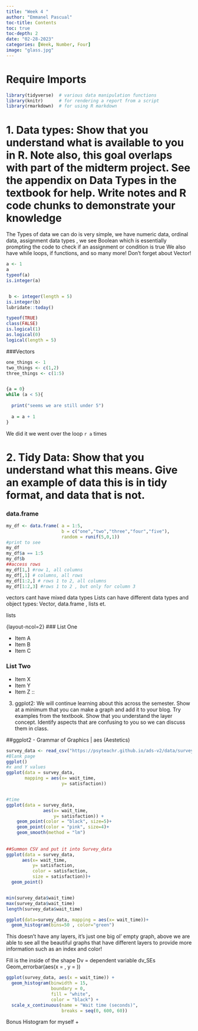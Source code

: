 ```yaml
---
title: "Week 4 "
author: "Emmanel Pascual"
toc-title: Contents
toc: true
toc-depth: 2
date: "02-28-2023"
categories: [Week, Number, Four]
image: "glass.jpg"
--- 
```

# Require Imports

```r
library(tidyverse)  # various data manipulation functions
library(knitr)      # for rendering a report from a script
library(rmarkdown)  # for using R markdown
```

# 1. Data types: Show that you understand what is available to you in R. Note also, this goal overlaps with part of the midterm project. See the appendix on Data Types in the textbook for help. Write notes and R code chunks to demonstrate your knowledge

The Types of data we can do is very simple, we have numeric data, ordinal data, assignment data types , we see Boolean which is essentially prompting the code to check if an assignment or condition is true We also have while loops, if functions, and so many more! Don't forget about Vector!

```r
a <- 1 
a 
typeof(a)
is.integer(a)


 b <- integer(length = 5)
is.integer(b)
lubridate::today()
```

```r
typeof(TRUE)
class(FALSE)
is.logical(1)
as.logical(0)
logical(length = 5)
```

###Vectors

```r
one_things <- 1 
two_things <- c(1,2)
three_things <- c(1:5)


{a = 0}
while (a < 5){
  
  print("seems we are still under 5")
  
  a = a + 1
}

```

We did it we went over the loop `r a` times

# 2. Tidy Data: Show that you understand what this means. Give an example of data this is in tidy format, and data that is not.

### data.frame

```r
my_df <- data.frame( a = 1:5,
                     b = c("one","two","three","four","five"),
                     random = runif(5,0,1))
#print to see
my_df
my_df$a == 1:5
my_df$b
##access rows 
my_df[1,] #row 1, all columns
my_df[,1] # columns, all rows 
my_df[1:2,] # rows 1 to 2, all columns
my_df[1:2,3] #rows 1 to 2 , but only for column 3 
```

vectors cant have mixed data types Lists can have different data types and object types: Vector, data.frame , lists et.

lists

{layout-ncol=2} \### List One

-   Item A
-   Item B
-   Item C

### List Two

-   Item X
-   Item Y
-   Item Z ::

3.  ggplot2: We will continue learning about this across the semester. Show at a minimum that you can make a graph and add it to your blog. Try examples from the textbook. Show that you understand the layer concept. Identify aspects that are confusing to you so we can discuss them in class.

##ggplot2 - Grammar of Graphics \| aes (Aestetics)

```r
survey_data <- read_csv("https://psyteachr.github.io/ads-v2/data/survey_data.csv")
#Blank page
ggplot()
#x and Y values 
ggplot(data = survey_data, 
       mapping = aes(x= wait_time, 
                     y= satisfaction))


#time 
ggplot(data = survey_data, 
              aes(x= wait_time, 
                  y= satisfaction)) +
    geom_point(color = "black", size=5)+ 
    geom_point(color = "pink", size=4)+
    geom_smooth(method = "lm")
    
    
##Summon CSV and put it into Survey_data
ggplot(data = survey_data, 
      aes(x= wait_time, 
          y= satisfaction, 
          color = satisfaction,
          size = satisfaction))+
  geom_point()


min(survey_data$wait_time)
max(survey_data$wait_time)
length(survey_data$wait_time)

ggplot(data=survey_data, mapping = aes(x= wait_time))+
  geom_histogram(bins=50 , color="green")

```

This doesn't have any layers, it's just one big ol' empty graph, above we are able to see all the beautiful graphs that have different layers to provide more information such as an index and color!

Fill is the inside of the shape Dv = dependent variable dv_SEs Geom_errorbar(aes(x = , y = ))

```r

ggplot(survey_data, aes(x = wait_time)) +
  geom_histogram(binwidth = 15, 
                 boundary = 0, 
                 fill = "white", 
                 color = "black") +
  scale_x_continuous(name = "Wait time (seconds)",
                     breaks = seq(0, 600, 60))
```

Bonus Histogram for myself +
